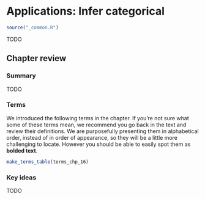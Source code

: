# Applications: Infer categorical

```r
source("_common.R")
```

::: chapterintro
TODO
:::



## Chapter review {#chp16-review}

### Summary {-}

::: {.underconstruction}
TODO
:::

### Terms {-}

We introduced the following terms in the chapter. If you're not sure what some of these terms mean, we recommend you go back in the text and review their definitions. We are purposefully presenting them in alphabetical order, instead of in order of appearance, so they will be a little more challenging to locate. However you should be able to easily spot them as **bolded text**.

```r
make_terms_table(terms_chp_16)
```

### Key ideas {-}

::: {.underconstruction}
TODO
:::

